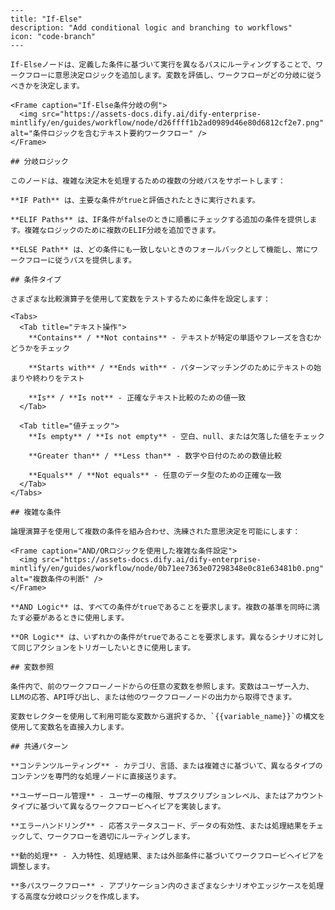 ```mdx
---
title: "If-Else"
description: "Add conditional logic and branching to workflows"
icon: "code-branch"
---

If-Elseノードは、定義した条件に基づいて実行を異なるパスにルーティングすることで、ワークフローに意思決定ロジックを追加します。変数を評価し、ワークフローがどの分岐に従うべきかを決定します。

<Frame caption="If-Else条件分岐の例">
  <img src="https://assets-docs.dify.ai/dify-enterprise-mintlify/en/guides/workflow/node/d26ffff1b2ad0989d46e80d6812cf2e7.png" alt="条件ロジックを含むテキスト要約ワークフロー" />
</Frame>

## 分岐ロジック

このノードは、複雑な決定木を処理するための複数の分岐パスをサポートします：

**IF Path** は、主要な条件がtrueと評価されたときに実行されます。

**ELIF Paths** は、IF条件がfalseのときに順番にチェックする追加の条件を提供します。複雑なロジックのために複数のELIF分岐を追加できます。

**ELSE Path** は、どの条件にも一致しないときのフォールバックとして機能し、常にワークフローに従うパスを提供します。

## 条件タイプ

さまざまな比較演算子を使用して変数をテストするために条件を設定します：

<Tabs>
  <Tab title="テキスト操作">
    **Contains** / **Not contains** - テキストが特定の単語やフレーズを含むかどうかをチェック
    
    **Starts with** / **Ends with** - パターンマッチングのためにテキストの始まりや終わりをテスト
    
    **Is** / **Is not** - 正確なテキスト比較のための値一致
  </Tab>
  
  <Tab title="値チェック">
    **Is empty** / **Is not empty** - 空白、null、または欠落した値をチェック
    
    **Greater than** / **Less than** - 数字や日付のための数値比較
    
    **Equals** / **Not equals** - 任意のデータ型のための正確な一致
  </Tab>
</Tabs>

## 複雑な条件

論理演算子を使用して複数の条件を組み合わせ、洗練された意思決定を可能にします：

<Frame caption="AND/ORロジックを使用した複雑な条件設定">
  <img src="https://assets-docs.dify.ai/dify-enterprise-mintlify/en/guides/workflow/node/0b71ee7363e07298348e0c81e63481b0.png" alt="複数条件の判断" />
</Frame>

**AND Logic** は、すべての条件がtrueであることを要求します。複数の基準を同時に満たす必要があるときに使用します。

**OR Logic** は、いずれかの条件がtrueであることを要求します。異なるシナリオに対して同じアクションをトリガーしたいときに使用します。

## 変数参照

条件内で、前のワークフローノードからの任意の変数を参照します。変数はユーザー入力、LLMの応答、API呼び出し、または他のワークフローノードの出力から取得できます。

変数セレクターを使用して利用可能な変数から選択するか、`{{variable_name}}`の構文を使用して変数名を直接入力します。

## 共通パターン

**コンテンツルーティング** - カテゴリ、言語、または複雑さに基づいて、異なるタイプのコンテンツを専門的な処理ノードに直接送ります。

**ユーザーロール管理** - ユーザーの権限、サブスクリプションレベル、またはアカウントタイプに基づいて異なるワークフロービヘイビアを実装します。

**エラーハンドリング** - 応答ステータスコード、データの有効性、または処理結果をチェックして、ワークフローを適切にルーティングします。

**動的処理** - 入力特性、処理結果、または外部条件に基づいてワークフロービヘイビアを調整します。

**多パスワークフロー** - アプリケーション内のさまざまなシナリオやエッジケースを処理する高度な分岐ロジックを作成します。
```